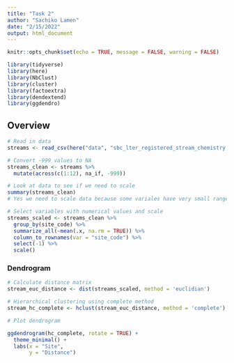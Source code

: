 ```yaml
---
title: "Task 2"
author: "Sachiko Lamen"
date: "2/15/2022"
output: html_document
---
```


```r
knitr::opts_chunk$set(echo = TRUE, message = FALSE, warning = FALSE)

library(tidyverse)
library(here)
library(NbClust)
library(cluster)
library(factoextra)
library(dendextend)
library(ggdendro)
```

## **Overview**

```r
# Read in data
streams <- read_csv(here("data", "sbc_lter_registered_stream_chemistry.csv"))

# Convert -999 values to NA
streams_clean <- streams %>%
  mutate(across(c(1:12), na_if, -999))
```

```r
# Look at data to see if we need to scale
summary(streams_clean)
# Yes we need to scale data because some variales have very small ranges (-10-111) while others have  very large ranges (0-586060)

# Select variables with numerical values and scale
streams_scaled <- streams_clean %>%
  group_by(site_code) %>%
  summarize_all(~mean(.x, na.rm = TRUE)) %>%
  column_to_rownames(var = "site_code") %>%
  select(-1) %>%
  scale()

```

### **Dendrogram**

```r
# Calculate distance matrix
stream_euc_distance <- dist(streams_scaled, method = 'euclidian') 

# Hierarchical clustering using complete method
stream_hc_complete <- hclust(stream_euc_distance, method = 'complete')

# Plot dendrogram

ggdendrogram(hc_complete, rotate = TRUE) +
  theme_minimal() +
  labs(x = "Site",
       y = "Distance")
```


